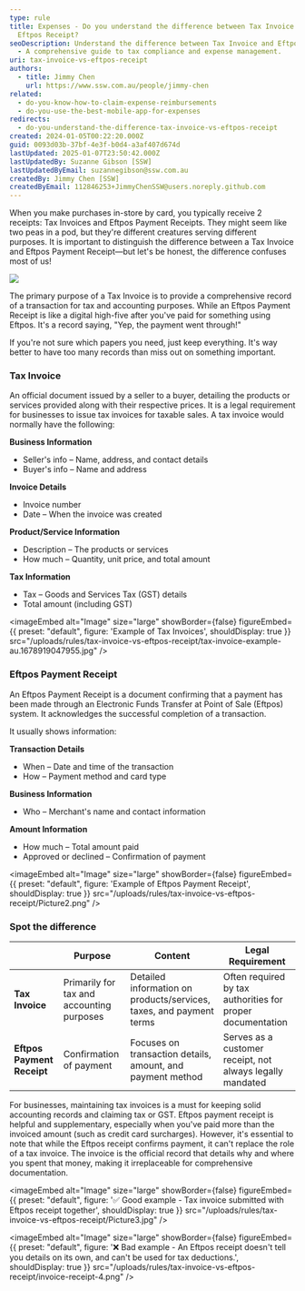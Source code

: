 ```yaml
---
type: rule
title: Expenses - Do you understand the difference between Tax Invoice and
  Eftpos Receipt?
seoDescription: Understand the difference between Tax Invoice and Eftpos Receipt
  - A comprehensive guide to tax compliance and expense management.
uri: tax-invoice-vs-eftpos-receipt
authors:
  - title: Jimmy Chen
    url: https://www.ssw.com.au/people/jimmy-chen
related:
  - do-you-know-how-to-claim-expense-reimbursements
  - do-you-use-the-best-mobile-app-for-expenses
redirects:
  - do-you-understand-the-difference-tax-invoice-vs-eftpos-receipt
created: 2024-01-05T00:22:20.000Z
guid: 0093d03b-37bf-4e3f-b0d4-a3af407d674d
lastUpdated: 2025-01-07T23:50:42.000Z
lastUpdatedBy: Suzanne Gibson [SSW]
lastUpdatedByEmail: suzannegibson@ssw.com.au
createdBy: Jimmy Chen [SSW]
createdByEmail: 112846253+JimmyChenSSW@users.noreply.github.com
---
```


When you make purchases in-store by card, you typically receive 2 receipts: Tax Invoices and Eftpos Payment Receipts.
They might seem like two peas in a pod, but they're different creatures serving different purposes.
It is important to distinguish the difference between a Tax Invoice and Eftpos Payment Receipt—but let's be honest, the difference confuses most of us!

![](/uploads/rules/tax-invoice-vs-eftpos-receipt/invoice-receipt-1.png)

The primary purpose of a Tax Invoice is to provide a comprehensive record of a transaction for tax and accounting purposes.
While an Eftpos Payment Receipt is like a digital high-five after you've paid for something using Eftpos. It's a record saying, "Yep, the payment went through!"

If you're not sure which papers you need, just keep everything. It's way better to have too many records than miss out on something important.

### Tax Invoice

An official document issued by a seller to a buyer, detailing the products or services provided along with their respective prices.
It is a legal requirement for businesses to issue tax invoices for taxable sales.
A tax invoice would normally have the following:

**Business Information**

* Seller's info – Name, address, and contact details
* Buyer's info – Name and address

**Invoice Details**

* Invoice number
* Date – When the invoice was created

**Product/Service Information**

* Description – The products or services
* How much – Quantity, unit price, and total amount

**Tax Information**

* Tax – Goods and Services Tax (GST) details
* Total amount (including GST)


<imageEmbed
  alt="Image"
  size="large"
  showBorder={false}
  figureEmbed={{
    preset: "default",
    figure: 'Example of Tax Invoices',
    shouldDisplay: true
  }}
  src="/uploads/rules/tax-invoice-vs-eftpos-receipt/tax-invoice-example-au.1678919047955.jpg"
/>

### Eftpos Payment Receipt

An Eftpos Payment Receipt is a document confirming that a payment has been made through an Electronic Funds Transfer at Point of Sale (Eftpos) system.
It acknowledges the successful completion of a transaction.

It usually shows information:

**Transaction Details**

* When – Date and time of the transaction
* How – Payment method and card type

**Business Information**

* Who – Merchant's name and contact information

**Amount Information**

* How much – Total amount paid
* Approved or declined – Confirmation of payment


<imageEmbed
  alt="Image"
  size="large"
  showBorder={false}
  figureEmbed={{
    preset: "default",
    figure: 'Example of Eftpos Payment Receipt',
    shouldDisplay: true
  }}
  src="/uploads/rules/tax-invoice-vs-eftpos-receipt/Picture2.png"
/>

### Spot the difference

|                            | **Purpose**                               | **Content**                                                         | **Legal Requirement**                                      |
| -------------------------- | ----------------------------------------- | ------------------------------------------------------------------- | ---------------------------------------------------------- |
| **Tax Invoice**            | Primarily for tax and accounting purposes | Detailed information on products/services, taxes, and payment terms | Often required by tax authorities for proper documentation |
| **Eftpos Payment Receipt** | Confirmation of payment                   | Focuses on transaction details, amount, and payment method          | Serves as a customer receipt, not always legally mandated  |

For businesses, maintaining tax invoices is a must for keeping solid accounting records and claiming tax or GST.
Eftpos payment receipt is helpful and supplementary, especially when you've paid more than the invoiced amount (such as credit card surcharges).
However, it's essential to note that while the Eftpos receipt confirms payment, it can't replace the role of a tax invoice.
The invoice is the official record that details why and where you spent that money, making it irreplaceable for comprehensive documentation.


<imageEmbed
  alt="Image"
  size="large"
  showBorder={false}
  figureEmbed={{
    preset: "default",
    figure: '✅ Good example - Tax invoice submitted with Eftpos receipt together',
    shouldDisplay: true
  }}
  src="/uploads/rules/tax-invoice-vs-eftpos-receipt/Picture3.jpg"
/>


<imageEmbed
  alt="Image"
  size="large"
  showBorder={false}
  figureEmbed={{
    preset: "default",
    figure: '❌ Bad example - An Eftpos receipt doesn\'t tell you details on its own, and can\'t be used for tax deductions.',
    shouldDisplay: true
  }}
  src="/uploads/rules/tax-invoice-vs-eftpos-receipt/invoice-receipt-4.png"
/>
